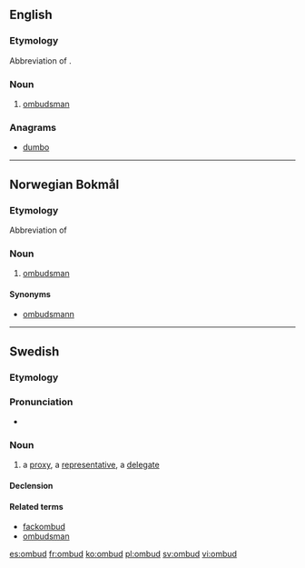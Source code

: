 ==English==

{{rfp|lang=en}}

===Etymology===
Abbreviation of {{term|ombudsman}}.

===Noun===
{{en-noun}}

# {{context|informal|lang=en}} [[ombudsman]]

===Anagrams===
* [[dumbo#English|dumbo]]

----

==Norwegian Bokmål==
{{rfp|lang=nb}}

===Etymology===
Abbreviation of {{term|ombudsmann|lang=nb}}

===Noun===
{{nb-noun-n1}}

# [[ombudsman]]

====Synonyms====
*[[ombudsmann]]

----

==Swedish==

===Etymology===
{{compound|om|bud|lang=sv}}

===Pronunciation===
* {{audio|Sv-ombud.ogg|Audio|lang=sv}}

===Noun===
{{sv-noun|n}}

# a [[proxy]], a [[representative]], a [[delegate]]

====Declension====
{{sv-noun-n-zero}}

====Related terms====
* [[fackombud]]
* [[ombudsman]]

[[es:ombud]]
[[fr:ombud]]
[[ko:ombud]]
[[pl:ombud]]
[[sv:ombud]]
[[vi:ombud]]